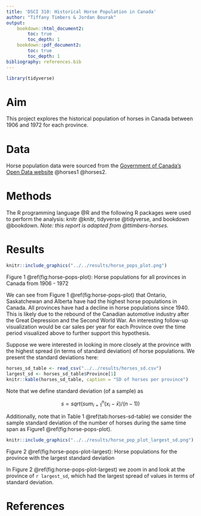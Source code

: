 ```yaml
---
title: 'DSCI 310: Historical Horse Population in Canada'
author: "Tiffany Timbers & Jordan Bourak"
output: 
    bookdown::html_document2:
        toc: true
        toc_depth: 1
    bookdown::pdf_document2:
        toc: true
        toc_depth: 1
bibliography: references.bib
---
```


```r
library(tidyverse)
```

# Aim

This project explores the historical population of horses in Canada between 1906 and 1972 for each province.

# Data

Horse population data were sourced from the [Government of Canada's Open Data website](http://open.canada.ca/en/open-data) @horses1 @horses2.

# Methods

The R programming language @R and the following R packages were used to perform the analysis: knitr @knitr, tidyverse @tidyverse, and bookdown @bookdown. *Note: this report is adapted from @ttimbers-horses.*

# Results

```r
knitr::include_graphics("../../results/horse_pops_plot.png")
```
Figure 1 \@ref(fig:horse-pops-plot): Horse populations for all provinces in Canada from 1906 - 1972

We can see from Figure 1 \@ref(fig:horse-pops-plot) that Ontario, Saskatchewan and Alberta have had the highest horse populations in Canada. All provinces have had a decline in horse populations since 1940. This is likely due to the rebound of the Canadian automotive industry after the Great Depression and the Second World War. An interesting follow-up visualization would be car sales per year for each Province over the time period visualized above to further support this hypothesis.

Suppose we were interested in looking in more closely at the province with the highest spread (in terms of standard deviation) of horse populations. We present the standard deviations here:

```r
horses_sd_table <- read_csv("../../results/horses_sd.csv")
largest_sd <- horses_sd_table$Province[1]
knitr::kable(horses_sd_table, caption = "SD of horses per province")
```

Note that we define standard deviation (of a sample) as

$$s = sqrt( sum_{i = 1}^n(x_i - \bar{x}) / (n-1))$$

Additionally, note that in Table 1 \@ref(tab:horses-sd-table) we consider the sample standard deviation of the number of horses during the same time span as Figure1 \@ref(fig:horse-pops-plot).

```r
knitr::include_graphics("../../results/horse_pop_plot_largest_sd.png")
```
Figure 2 \@ref(fig:horse-pops-plot-largest): Horse populations for the province with the largest standard deviation

In Figure 2 \@ref(fig:horse-pops-plot-largest) we zoom in and look at the province of `r largest_sd`, which had the largest spread of values in terms of standard deviation.

# References
